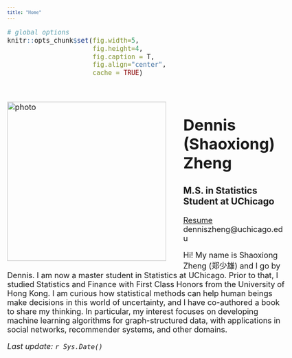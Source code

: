 ```yaml
---
title: "Home"
---
```

<!-- Global site tag (gtag.js) - Google Analytics -->
<script async src="https://www.googletagmanager.com/gtag/js?id=UA-150740237-1"></script>
<script>
  window.dataLayer = window.dataLayer || [];
  function gtag(){dataLayer.push(arguments);}
  gtag('js', new Date());

  gtag('config', 'UA-150740237-1');
</script>



<style type="text/css">
h1.title {font-size: 1px;  color: White;}
body, td {font-size: 18px;}
code.r{font-size: 15px;}
pre {font-size: 12px}
</style>

 

```r
# global options
knitr::opts_chunk$set(fig.width=5, 
                      fig.height=4, 
                      fig.caption = T,
                      fig.align="center", 
                      cache = TRUE)
```

<br>


<p>
<img src="images/MS Photo square.jpg" alt="photo" style="width:370px;height:370px;margin-right:40px;" align="left"> 

# Dennis (Shaoxiong) Zheng 

### M.S. in Statistics Student at UChicago

[Resume](https://dennissxz.github.io/pdfs/Resume_DennisZheng.pdf) &nbsp;&nbsp;  denniszheng@uchicago.edu 


<p style="text-align:justify">

Hi! My name is Shaoxiong Zheng (郑少雄) and I go by Dennis. I am now a master student in Statistics at UChicago. Prior to that, I studied Statistics and Finance with First Class Honors from the University of Hong Kong. I am curious how statistical methods can help human beings make decisions in this world of uncertainty, and I have co-authored a book to share my thinking. In particular, my interest focuses on developing machine learning algorithms for graph-structured data, with applications in social networks, recommender systems, and other domains.

</p>

*Last update: `r Sys.Date()`*
</p>







